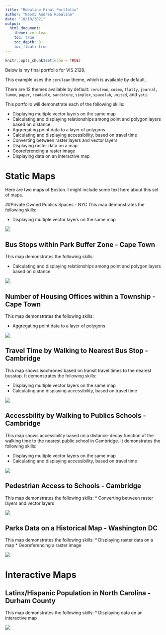 ```yaml
---
title: "Robalino Final Portfolio"
author: "Naomi Andrea Robalino"
date: "10/18/2021"
output: 
  html_document:
    theme: cerulean
    toc: true
    toc_depth: 3
    toc_float: true
---
```


```r
knitr::opts_chunk$set(echo = TRUE)
```

Below is my final portfolio for VIS 2128.

This example uses the `cerulean` theme, which is available by default.

There are 12 themes available by default: `cerulean`, `cosmo`, `flatly`, `journal`, `lumen`, `paper`, `readable`, `sandstone`, `simplex`, `spacelab`, `united`, and `yeti`.

This portfolio will demonstrate each of the following skills:

* Displaying multiple vector layers on the same map
* Calculating and displaying relationships among point and polygon layers based on distance
* Aggregating point data to a layer of polygons
* Calculating and displaying accessibility, based on travel time
* Converting between raster layers and vector layers
* Displaying raster data on a map
* Georeferencing a raster image
* Displaying data on an interactive map

# Static Maps
Here are two maps of Boston. I might include some text here about this set of maps.

##Private Owned Publics Spaces -  NYC
This  map demonstrates the following skills: 

* Displaying multiple vector layers on the same map

[![](thumbnails/A_POPS_in_NYC.png)](https://nrobalino.github.io/Robalino_Final/fullsize/A_POPS_in_NYC.png.pdf){target="_blank"}

## Bus Stops within Park Buffer Zone - Cape Town
This map demonstrates the following skills:

* Calculating and displaying relationships among point and polygon layers based on distance

[![](thumbnails/B_park_buffer.png)](https://nrobalino.github.io/Robalino_Final/fullsize/B_park_buffer.png.pdf){target="_blank"}

## Number of Housing Offices within a Township - Cape Town
This map demonstrates the following skills:

* Aggregating point data to a layer of polygons

[![](thumbnails/C_township_by_office.png)](https://nrobalino.github.io/Robalino_Final/fullsize/C_township_by_office.png.pdf){target="_blank"}

## Travel Time by Walking to Nearest Bus Stop - Cambridge
This map shows isochrones based on transit travel times to the nearest busstop. It demonstrates the following skills:

* Displaying multiple vector layers on the same map
* Calculating and displaying accessibility, based on travel time

[![](thumbnails/D2_access_busstop.png)](https://nrobalino.github.io/Robalino_Final/fullsize/D2_access_busstop.png.pdf){target="_blank"}

## Accessbility by Walking to Publics Schools - Cambridge
This map shows accessibility based on a distance-decay function of the walking time to the nearest public school in Cambridge. It demonstrates the following skills:

* Displaying multiple vector layers on the same map
* Calculating and displaying accessibility, based on travel time

[![](thumbnails/D_access_travel_time.png)](https://nrobalino.github.io/Robalino_Final/fullsize/D_access_travel_time.png.pdf){target="_blank"}

## Pedestrian Access to Schools - Cambridge
This map demonstrates the following skills:
* Converting between raster layers and vector layers

[![](thumbnails/E_raster_vector_convert.png)](https://nrobalino.github.io/Robalino_Final/fullsize/E_raster_vector_convert.png.pdf){target="_blank"}


## Parks Data on a Historical Map - Washington DC
This map demonstrates the following skills:
* Displaying raster data on a map
* Georeferencing a raster image

[![](thumbnails/G_DC_parks.png)](https://nrobalino.github.io/Robalino_Final/fullsize/G_DC_parks.pdf){target="_blank"}

# Interactive Maps
## Latinx/Hispanic Population in North Carolina - Durham County
This map demonstrates the following skills:
* Displaying data on an interactive map


[![](thumbnails/H_interactive.png)](https://nrobalino.github.io/Robalino_Final/fullsize/H_Robalino_Assignment_6.hmtl){target="_blank"}


